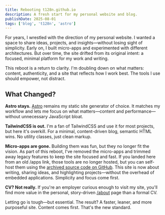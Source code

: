 ```yaml
---
title: Rebooting t128n.github.io
description: A fresh start for my personal website and blog.
publishDate: 2025-08-01
tags: ['blog', 't128n', 'astro']
---
```


For years, I wrestled with the direction of my personal website. I wanted a space to share ideas, projects, and insights—without losing sight of simplicity. Early on, I built micro-apps and experimented with different architectures. But over time, the site drifted from its original intent: a focused, minimal platform for my work and writing.

This reboot is a return to clarity. I'm doubling down on what matters: content, authenticity, and a site that reflects how I work best. The tools I use should empower, not distract.

## What Changed?

**Astro stays.** [Astro](https://astro.build/) remains my static site generator of choice. It matches my workflow and lets me focus on what matters—content and performance—without unnecessary JavaScript bloat.

**TailwindCSS is out.** I'm a fan of TailwindCSS and use it for most projects, but here it's overkill. For a minimal, content-driven blog, semantic HTML wins. No utility classes, just clean markup.

**Micro-apps are gone.** Building them was fun, but they no longer fit the vision. As part of this reboot, I've removed the micro-apps and trimmed away legacy features to keep the site focused and fast. If you landed here from an old /apps link, those tools are no longer hosted, but you can self-host them using the [archived source code on GitHub](https://github.com/t128n/t128n.github.io.archive). This site is now about writing, sharing ideas, and highlighting projects—without the overhead of embedded applications. Simplicity and focus come first.

**CV? Not really.** If you're an employer curious enough to visit my site, you'll find more value in the personal, story-driven [/about](https://t128n.github.io/about) page than a formal CV.


Letting go is tough—but essential. The result? A faster, leaner, and more purposeful site. Content comes first. That's the new standard.